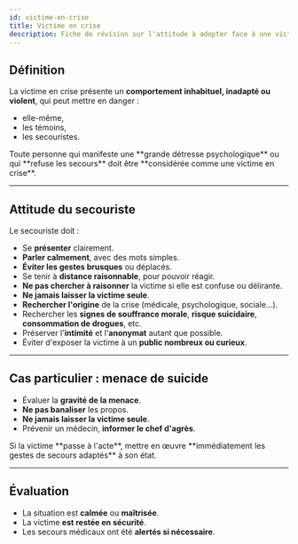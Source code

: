 ---
id: victime-en-crise
title: Victime en crise
description: Fiche de révision sur l'attitude à adopter face à une victime en crise
---


## Définition

La victime en crise présente un **comportement inhabituel, inadapté ou violent**, qui peut mettre en danger :

- elle-même,
- les témoins,
- les secouristes.

<Admonition type="warning">
Toute personne qui manifeste une **grande détresse psychologique** ou qui **refuse les secours** doit être **considérée comme une victime en crise**.
</Admonition>

---

## Attitude du secouriste

Le secouriste doit :

- Se **présenter** clairement.
- **Parler calmement**, avec des mots simples.
- **Éviter les gestes brusques** ou déplacés.
- Se tenir à **distance raisonnable**, pour pouvoir réagir.
- **Ne pas chercher à raisonner** la victime si elle est confuse ou délirante.
- **Ne jamais laisser la victime seule**.
- **Rechercher l'origine** de la crise (médicale, psychologique, sociale…).
- Rechercher les **signes de souffrance morale**, **risque suicidaire**, **consommation de drogues**, etc.
- Préserver l'**intimité** et l'**anonymat** autant que possible.
- Éviter d'exposer la victime à un **public nombreux ou curieux**.

---

## Cas particulier : menace de suicide

- Évaluer la **gravité de la menace**.
- **Ne pas banaliser** les propos.
- **Ne jamais laisser la victime seule**.
- Prévenir un médecin, **informer le chef d'agrès**.

<Admonition type="danger">
Si la victime **passe à l'acte**, mettre en œuvre **immédiatement les gestes de secours adaptés** à son état.
</Admonition>

---

## Évaluation

- La situation est **calmée** ou **maîtrisée**.
- La victime **est restée en sécurité**.
- Les secours médicaux ont été **alertés si nécessaire**.

